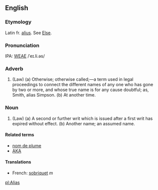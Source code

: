 ==English==
===Etymology===
Latin fr. [[alius]].  See [[Else]].

===Pronunciation===
IPA: [[WEAE]] /ˈeɪ.li.əs/

===Adverb===
# (Law) (a) Otherwise; otherwise called;&mdash;a term used in legal  proceedings to connect the different names of any one who  has gone by two or more, and whose true name is for any  cause doubtful; as, Smith, alias Simpson. (b) At another time.
<!-- material copied from Webster's Revised Unabridged Dictionary (1913) -->

===Noun===
#(Law) (a) A second or further writ which is issued after a first  writ has expired without effect. (b) Another name; an assumed name.

====Related terms====
*[[nom de plume]]
*[[AKA]]


====Translations====
*French: [[sobriquet]] ''m''

[[pl:Alias]]
